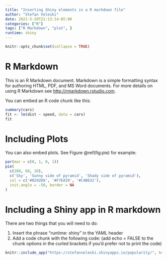 ```yaml
---
title: "Inserting Shiny elements in a R markdown file"
author: "Stefan Veleski"
date: 2021-5-20T21:13:14-05:00
categories: ["R"]
tags: ["R Markdown", "plot", ]
runtime: shiny
---
```


```r
knitr::opts_chunk$set(collapse = TRUE)
```

# R Markdown

This is an R Markdown document. Markdown is a simple formatting syntax for authoring HTML, PDF, and MS Word documents. For more details on using R Markdown see <http://rmarkdown.rstudio.com>.

You can embed an R code chunk like this:

```r
summary(cars)
fit <- lm(dist ~ speed, data = cars)
fit
```

# Including Plots

You can also embed plots. See Figure \@ref(fig:pie) for example:

```r
par(mar = c(0, 1, 0, 1))
pie(
  c(280, 60, 20),
  c('Sky', 'Sunny side of pyramid', 'Shady side of pyramid'),
  col = c('#0292D8', '#F7EA39', '#C4B632'),
  init.angle = -50, border = NA
)
```

# Including a Shiny app in R markdown

There are two things that you will need to do:

1. Insert the phrase "runtime: shiny" in the YAML header
2. Add a code chunk with the following code: (add echo = FALSE to the chunk options in the curled brackets if you'd prefer not to print the code)
```r
knitr::include_app("https://stefanveleski.shinyapps.io/popularity/", height = "550px")
```
